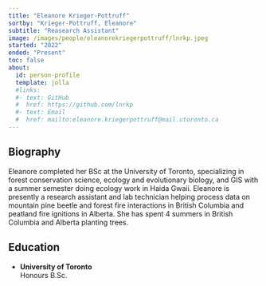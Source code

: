 ```yaml
---
title: "Eleanore Krieger-Pottruff"
sortby: "Krieger-Pottruff, Eleanore"
subtitle: "Reasearch Assistant"
image: /images/people/eleanorekriegerpottruff/lnrkp.jpeg
started: "2022"
ended: "Present"
toc: false
about:
  id: person-profile
  template: jolla
  #links:
  #- text: GitHub
  #  href: https://github.com/lnrkp
  #- text: Email
  #  href: mailto:eleanore.kriegerpottruff@mail.utoronto.ca
---
```


::: {#person-profile}
:::
## Biography

Eleanore completed her BSc at the University of Toronto, specializing in forest conservation science, ecology and evolutionary biology, and GIS with a summer semester doing ecology work in Haida Gwaii. Eleanore is presently a research assistant and lab technician helping process data on mountain pine beetle and forest fire interactions in British Columbia and peatland fire ignitions in Alberta. She has spent 4 summers in British Columbia and Alberta planting trees.

## Education

-   **University of Toronto**<br /> Honours B.Sc.
